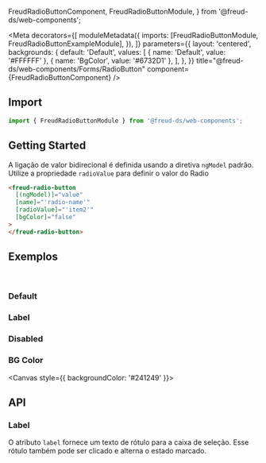   FreudRadioButtonComponent,
  FreudRadioButtonModule,
} from '@freud-ds/web-components';

<Meta
  decorators={[
    moduleMetadata({
      imports: [FreudRadioButtonModule, FreudRadioButtonExampleModule],
    }),
  ]}
  parameters={{
    layout: 'centered',
    backgrounds: {
      default: 'Default',
      values: [
        { name: 'Default', value: '#FFFFFF' },
        { name: 'BgColor', value: '#6732D1' },
      ],
    },
  }}
  title="@freud-ds/web-components/Forms/RadioButton"
  component={FreudRadioButtonComponent}
/>

<FreudHeaderComponent
  title="RadioButton"
  description="É usado quando apenas uma opção pode ser selecionada em uma série de opções."
/>

## <a id="importing"></a>Import

```ts
import { FreudRadioButtonModule } from '@freud-ds/web-components';
```

## Getting Started

A ligação de valor bidirecional é definida usando a diretiva `ngModel` padrão.
Utilize a propriedade `radioValue` para definir o valor do Radio

```html
<freud-radio-button
  [(ngModel)]="value"
  [name]="'radio-name'"
  [radioValue]="'item2'"
  [bgColor]="false"
>
</freud-radio-button>
```

## <a id="exemplos"></a>Exemplos

<br />

### Default

<Canvas>
  <Story story={Default} />
</Canvas>

### Label

<Canvas>
  <Story story={Label} />
</Canvas>

### Disabled

<Canvas>
  <Story story={Disabled} />
</Canvas>

### BG Color

<Canvas style={{ backgroundColor: '#241249' }}>
  <Story story={BGColor} />
</Canvas>

## <a id="api"></a>API

### Label

O atributo `label` fornece um texto de rótulo para a caixa de seleção. Esse rótulo também pode ser clicado e alterna o estado marcado.

<ArgTypes of={FreudRadioButtonComponent} />

